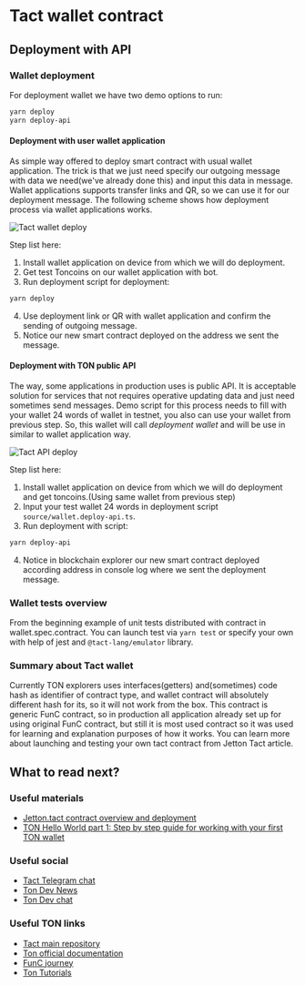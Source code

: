 # Tact wallet contract
## Deployment with API


### Wallet deployment

For deployment wallet we have two demo options to run:

```bash
yarn deploy
yarn deploy-api
```

#### Deployment with user wallet application

As simple way offered to deploy smart contract with usual wallet application. The trick is that we just need specify our outgoing message with data we need(we've already done this) and input this data in message.
Wallet applications supports transfer links and QR, so we can use it for our deployment message.
The following scheme shows how deployment process via wallet applications works.

![Tact wallet deploy](public/tact-wallet/tact-deployment-1.png)

Step list here:
1. Install wallet application on device from which we will do deployment.
2. Get test Toncoins on our wallet application with bot.
3. Run deployment script for deployment:
```bash
yarn deploy
```
4. Use deployment link or QR with wallet application and confirm the sending of outgoing message.
5. Notice our new smart contract deployed on the address we sent the message.

#### Deployment with TON public API

The way, some applications in production uses is public API. It is acceptable solution for services that not requires operative updating data and just need sometimes send messages.
Demo script for this process needs to fill with your wallet 24 words of wallet in testnet, you also can use your wallet from previous step.
So, this wallet will call _deployment wallet_ and will be use in similar to wallet application way.

![Tact API deploy](public/tact-wallet/tact-deployment-2.png)

Step list here:
1. Install wallet application on device from which we will do deployment and get toncoins.(Using same wallet from previous step)
2. Input your test wallet 24 words in deployment script `source/wallet.deploy-api.ts`.
3. Run deployment with script:
```bash
yarn deploy-api
```
4. Notice in blockchain explorer our new smart contract deployed according address in console log where we sent the deployment message.

### Wallet tests overview

From the beginning example of unit tests distributed with contract in wallet.spec.contract.
You can launch test via `yarn test` or specify your own with help of jest and `@tact-lang/emulator` library.


### Summary about Tact wallet

Currently TON explorers uses interfaces(getters) and(sometimes) code hash as identifier of contract type, and wallet contract will absolutely different hash for its, so it will not work from the box.
This contract is generic FunC contract, so in production all application already set up for using original FunC contract, but still it is most used contract so it was used for learning and explanation purposes of how it works.
You can learn more about launching and testing your own tact contract from Jetton Tact article.

## What to read next?

### Useful materials
* [Jetton.tact contract overview and deployment](../jetton)
* [TON Hello World part 1: Step by step guide for working with your first TON wallet](https://ton-community.github.io/tutorials/01-wallet/)

### Useful social
* [Tact Telegram chat](https://t.me/tactlang)
* [Ton Dev News](https://t.me/tondevnews)
* [Ton Dev chat](https://t.me/tondev_eng)

### Useful TON links
* [Tact main repository](https://github.com/ton-core/tact)
* [Ton official documentation](https://ton.org/docs/)
* [FunC journey](https://blog.ton.org/func-journey)
* [Ton Tutorials](https://ton-community.github.io/tutorials/01-wallet/)